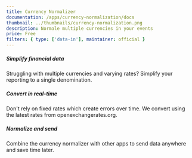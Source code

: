```yaml
---
title: Currency Normalizer
documentation: /apps/currency-normalization/docs
thumbnail: ../thumbnails/currency-normalization.png
description: Normale multiple currencies in your events
price: Free
filters: { type: ['data-in'], maintainer: official }
---
```


<Section
    divider={false}
    title="Simplify your data by normalizing multiple currencies in PostHog events into a single currency of your choice."
    size="full"
    cols={3}
>
    <div>
        <h5>Simplify financial data</h5>
        <p>Struggling with multiple currencies and varying rates? Simplify your reporting to a single denomination.</p>
    </div>
    <div>
        <h5>Convert in real-time</h5>
        <p>
            Don't rely on fixed rates which create errors over time. We convert using the latest rates from
            openexchangerates.org.
        </p>
    </div>
    <div>
        <h5>Normalize and send</h5>
        <p>Combine the currency normalizer with other apps to send data anywhere and save time later.</p>
    </div>
</Section>

<Documentation />
